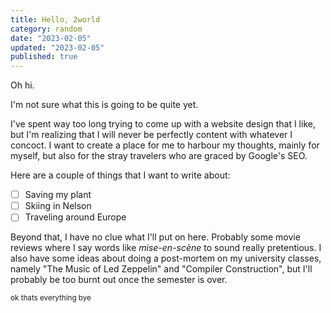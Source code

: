 ```yaml
---
title: Hello, 2world
category: random
date: "2023-02-05"
updated: "2023-02-05"
published: true
---
```


Oh hi.

I'm not sure what this is going to be quite yet.

I've spent way too long trying to come up with a website design that I like, but I'm realizing that I will never be perfectly content with whatever I concoct. I want to create a place for me to harbour my thoughts, mainly for myself, but also for the stray travelers who are graced by Google's SEO.

Here are a couple of things that I want to write about:

- [ ] Saving my plant
- [ ] Skiing in Nelson
- [ ] Traveling around Europe

Beyond that, I have no clue what I'll put on here. Probably some movie reviews where I say words like _mise-en-scène_ to sound really pretentious. I also have some ideas about doing a post-mortem on my university classes, namely "The Music of Led Zeppelin" and "Compiler Construction", but I'll probably be too burnt out once the semester is over.

<sup>ok thats everything bye</sup>
